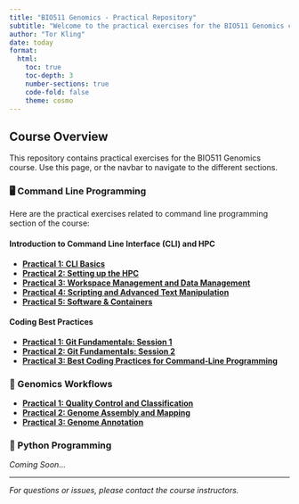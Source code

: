 ```yaml
---
title: "BIO511 Genomics - Practical Repository"
subtitle: "Welcome to the practical exercises for the BIO511 Genomics course"
author: "Tor Kling"
date: today
format: 
  html:
    toc: true
    toc-depth: 3
    number-sections: true
    code-fold: false
    theme: cosmo
---
```


## Course Overview

This repository contains practical exercises for the BIO511 Genomics course. Use this page, or the navbar to navigate to the different sections. 

### 🖥️ Command Line Programming
Here are the practical exercises related to command line programming section of the course:

#### Introduction to Command Line Interface (CLI) and HPC
- **[Practical 1: CLI Basics](PRACTICAL_INTRO_TO_COMMAND_LINE.qmd)**
- **[Practical 2: Setting up the HPC](PRACTICAL_SETTING_UP_THE_HPC.qmd)**
- **[Practical 3: Workspace Management and Data Management](PRACTICAL_WORKSPACE_MANAGEMENT.qmd)**
- **[Practical 4: Scripting and Advanced Text Manipulation](PRACTICAL_SCRIPTS_AND_ADVANCED_TEXT_MANIPULATION.qmd)**
- **[Practical 5: Software & Containers](PRACTICAL_SOFTWARE_INSTALLATION_AND_CONTAINERS.qmd)**

#### Coding Best Practices
- **[Practical 1: Git Fundamentals: Session 1](PRACTICAL_GIT_SESSION1.qmd)**
- **[Practical 2: Git Fundamentals: Session 2](PRACTICAL_GIT_SESSION2.qmd)**
- **[Practical 3: Best Coding Practices for Command‑Line Programming](PRACTICAL_BEST_CODING_PRACTISES.qmd)**

### 🧬 Genomics Workflows
- **[Practical 1: Quality Control and Classification](PRACTICAL_RAWDATA_AND_QC.qmd)**
- **[Practical 2: Genome Assembly and Mapping](PRACTICAL_ASSEMBLY_AND_MAPPING.qmd)**
- **[Practical 3: Genome Annotation](PRACTICAL_FUNCTIONAL_ANNOTATION.qmd)**

### 🐍 Python Programming
*Coming Soon...*

---

*For questions or issues, please contact the course instructors.*